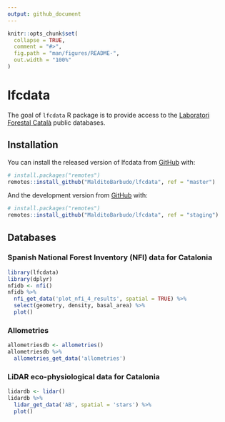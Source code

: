 ```yaml
---
output: github_document
---
```


<!-- README.md is generated from README.Rmd. Please edit that file -->

```r
knitr::opts_chunk$set(
  collapse = TRUE,
  comment = "#>",
  fig.path = "man/figures/README-",
  out.width = "100%"
)
```
# lfcdata

<!-- badges: start -->
<!-- badges: end -->

The goal of `lfcdata` R package is to provide access to the
[Laboratori Forestal Català](laboratoriforestal.creaf.uab.cat) public databases.

## Installation

You can install the released version of lfcdata from [GitHub](https://github.com/) with:

``` r
# install.packages("remotes")
remotes::install_github("MalditoBarbudo/lfcdata", ref = "master")
```

And the development version from [GitHub](https://github.com/) with:

``` r
# install.packages("remotes")
remotes::install_github("MalditoBarbudo/lfcdata", ref = "staging")
```

## Databases

### Spanish National Forest Inventory (NFI) data for Catalonia

```r
library(lfcdata)
library(dplyr)
nfidb <- nfi()
nfidb %>%
  nfi_get_data('plot_nfi_4_results', spatial = TRUE) %>%
  select(geometry, density, basal_area) %>%
  plot()
```

### Allometries

```r
allometriesdb <- allometries()
allometriesdb %>%
  allometries_get_data('allometries')
```

### LiDAR eco-physiological data for Catalonia

```r
lidardb <- lidar()
lidardb %>%
  lidar_get_data('AB', spatial = 'stars') %>%
  plot()
```


